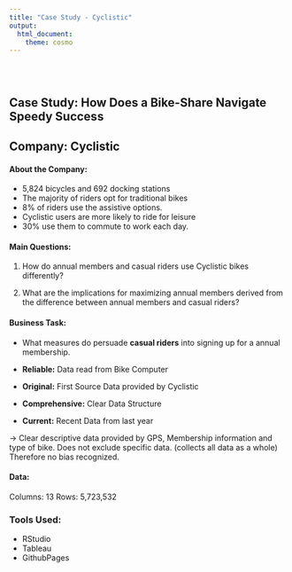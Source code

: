 ```yaml
---
title: "Case Study - Cyclistic"
output: 
  html_document:
    theme: cosmo
---
```


<style type="text/css">
.title {
  display: none;
}

#getting-started img {
  margin-right: 10px;
}

</style>

<div class="row" style="padding-top: 30px;">
<div class="col-sm-6">

# **Case Study: How Does a Bike-Share Navigate Speedy Success**


## **Company: Cyclistic**


#### About the Company:

+ 5,824 bicycles and 692 docking stations
+ The majority of riders opt for traditional bikes
+ 8% of riders use the assistive options.
+ Cyclistic users are more likely to ride for leisure
+ 30% use them to commute to work each day.


#### Main Questions:

1. How do annual members and casual riders use Cyclistic bikes differently?

2. What are the implications for maximizing annual members derived from the difference between annual members and casual riders? 

#### Business Task:

+ What measures do persuade **casual riders** into signing up for a annual membership.


+ **Reliable:** Data read from Bike Computer
+ **Original:** First Source Data provided by Cyclistic
+ **Comprehensive:** Clear Data Structure 
+ **Current:** Recent Data from last year

-> Clear descriptive data provided by GPS, Membership information and type of bike. Does not exclude specific data. (collects all data as a whole) Therefore no bias recognized.

#### Data:

Columns: 13
Rows: 5,723,532


</div>
<div class="col-sm-6">

### Tools Used:

+ RStudio
+ Tableau
+ GithubPages

</a>
</div>
